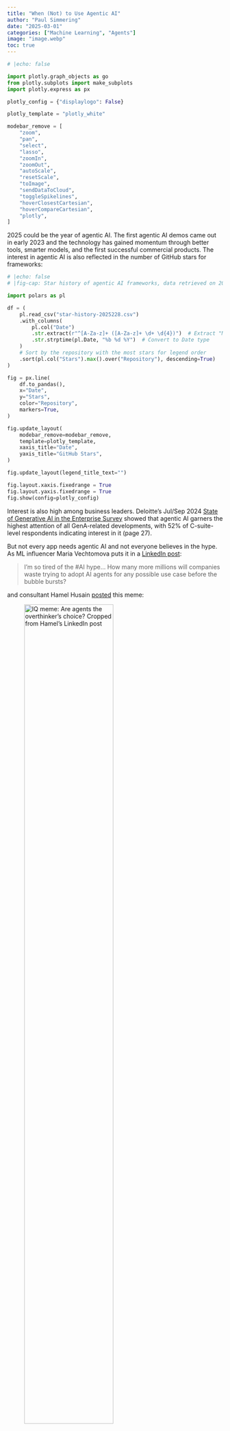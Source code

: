 ```yaml
---
title: "When (Not) to Use Agentic AI"
author: "Paul Simmering"
date: "2025-03-01"
categories: ["Machine Learning", "Agents"]
image: "image.webp"
toc: true
---
```


```python
# |echo: false

import plotly.graph_objects as go
from plotly.subplots import make_subplots
import plotly.express as px

plotly_config = {"displaylogo": False}

plotly_template = "plotly_white"

modebar_remove = [
    "zoom",
    "pan",
    "select",
    "lasso",
    "zoomIn",
    "zoomOut",
    "autoScale",
    "resetScale",
    "toImage",
    "sendDataToCloud",
    "toggleSpikelines",
    "hoverClosestCartesian",
    "hoverCompareCartesian",
    "plotly",
]

```


2025 could be the year of agentic AI. The first agentic AI demos came out in early 2023 and the technology has gained momentum through better tools, smarter models, and the first successful commercial products. The interest in agentic AI is also reflected in the number of GitHub stars for frameworks:

```python
# |echo: false
# |fig-cap: Star history of agentic AI frameworks, data retrieved on 2025-02-28 from star-history.com.

import polars as pl

df = (
    pl.read_csv("star-history-2025228.csv")
    .with_columns(
        pl.col("Date")
        .str.extract(r"^[A-Za-z]+ ([A-Za-z]+ \d+ \d{4})")  # Extract "Month Day Year"
        .str.strptime(pl.Date, "%b %d %Y")  # Convert to Date type
    )
    # Sort by the repository with the most stars for legend order
    .sort(pl.col("Stars").max().over("Repository"), descending=True)
)

fig = px.line(
    df.to_pandas(),
    x="Date",
    y="Stars",
    color="Repository",
    markers=True,
)

fig.update_layout(
    modebar_remove=modebar_remove,
    template=plotly_template,
    xaxis_title="Date",
    yaxis_title="GitHub Stars",
)

fig.update_layout(legend_title_text="")

fig.layout.xaxis.fixedrange = True
fig.layout.yaxis.fixedrange = True
fig.show(config=plotly_config)

```

Interest is also high among business leaders. Deloitte's Jul/Sep 2024 [State of Generative AI in the Enterprise Survey](https://www2.deloitte.com/content/dam/Deloitte/us/Documents/consulting/us-state-of-gen-ai-q4.pdf) showed that agentic AI garners the highest attention of all GenA-related developments, with 52% of C-suite-level respondents indicating interest in it (page 27).

But not every app needs agentic AI and not everyone believes in the hype. As ML influencer Maria Vechtomova puts it in a [LinkedIn post](https://www.linkedin.com/feed/update/urn:li:activity:7298117212064657408):

> I'm so tired of the #AI hype... How many more millions will companies waste trying to adopt AI agents for any possible use case before the bubble bursts?

and consultant Hamel Husain [posted](https://www.linkedin.com/posts/hamelhusain_dont-repeat-this-mistake-you-have-been-activity-7273119135293710336-SnEj?utm_source=share) this meme:

![IQ meme: Are agents the overthinker's choice? Cropped from Hamel's LinkedIn post](agents_iq_meme.png){width=70%}

Is agentic AI a hype or the key to the next generation of AI apps? This article provides a balanced look at it, written to help you decide whether agentic AI is right for your use case. It won't go into the details of any specific agentic AI frameworks, but rather focus on the principles and tradeoffs.

### Four levels of agency

To start, let's establish a definition of what an agent is. The simplest definition I found is from Eugene Yan on [LinkedIn](https://www.linkedin.com/posts/eugeneyan_agent-model-tools-within-a-for-loop-ugcPost-7300335307558658048-ST_a?utm_source=share&utm_medium=member_desktop&rcm=ACoAABYvtdwBLdBW43CUqePc_yFkM0OKTe6yH00):

> agent ≈ model + tools, within a for-loop + environment

Let's break this down:

- **Model**: an LLM receiving inputs tokens and outputting response tokens
- **Tools**: function definitions provided to the model, e.g. `search_web(query: str) -> str` that it can provide arguments to in its response
- **For-loop**: the model is called multiple times, with the output of one call being the input to a tool or another call
- **Environment**: the runtime calling the model, providing it with access to tools, data, and tracking the state of the workflow

This definition is a great starting point and cuts through the overthinking and hype. It needs one more element to be complete:

**Degree of agency**: The agent is in charge of the workflow. It decides on what to do next to pursue a given goal. This can be categorized into 4 levels:

![4 Levels of agency](levels.svg)

1. **Single call, single tool**: the model is called once with a single tool provided
2. **Single call, multiple tools**: the model is called once with multiple tools provided and the model decides which ones to use
3. **Fixed workflow**: the model is called multiple times with a predetermined sequence of prompts, feeding the output of one call into the next
4. **Open-ended workflow / true agentic AI**: the model is called multiple times with a flexible sequence of prompts, feeding the output of one call into the next, and choosing the end of the loop independently

The order of levels 2 and 3 is debatable. Level 2 adds the tool decision, level 3 adds having multiple steps. Level 4 has both, is open ended and is the only true agentic one.

The main question of this article is to provide a framework to decide whether the jump from level 3 to level 4 is worth it for a given use case. We will look at the new use cases unlocked and the tradeoffs involved.

::: {.callout-note}
The LLM in a for-loop definition used here is the simplest possible. If you're looking for a more sophisticated definition, check out [Weaviate's article (Feb 2025)](https://weaviate.io/blog/ai-agents) that offers a history of the methodology, [Anthropic's article (Dec 2024)](https://www.anthropic.com/research/building-effective-agents) describing common workflow patterns including parallel operations, and [Chip Huyen's article (Jan 2025)](https://huyenchip.com/2025/01/07/agents) that goes into detail on the planning phase of agentic workflows. Acharya and Kuppan provide an [formal ontology (Jan 2025)](https://ieeexplore.ieee.org/stamp/stamp.jsp?arnumber=10849561) of agents.
:::

### Real world use

[The AI Agent Index](https://aiagentindex.mit.edu) by Casper et al. from MIT tracks the number of agentic AI systems deployed by large organizations. The number of agents deployed is growing every month. Their requirements for inclusion are strict and likely undercount the actual number of agents deployed.

```python
# |echo: false

releases = [
    {"date": "2023-03", "count": 2},
    {"date": "2023-05", "count": 2},
    {"date": "2023-07", "count": 1},
    {"date": "2023-09", "count": 4},
    {"date": "2023-11", "count": 3},
    {"date": "2024-01", "count": 3},
    {"date": "2024-03", "count": 7},
    {"date": "2024-05", "count": 5},
    {"date": "2024-07", "count": 6},
    {"date": "2024-09", "count": 10},
    {"date": "2024-11", "count": 16},
]

import pandas as pd

df = pd.DataFrame(releases)
df["date"] = pd.to_datetime(df["date"])

fig = px.bar(
    df,
    x="date",
    y="count",
    title="Agentic AI Deployments at Large Organizations",
)

fig.update_layout(
    xaxis=dict(
        tickmode="array",
        tickvals=df["date"],
        ticktext=df["date"].dt.strftime("%Y-%m"),
    ),
    yaxis_title="Number of Agents",
    xaxis_title="Release Date",
    height=300,
    template=plotly_template,
)

fig.update_layout(showlegend=False, modebar_remove=modebar_remove)
fig.layout.xaxis.fixedrange = True
fig.layout.yaxis.fixedrange = True
fig.show(config=plotly_config)

```

Let's take a look at the most promising use cases. Click on the use cases to expand them.

::: {.callout-note appearance="simple" icon="false" collapse="true"}

## Deep research

An agent that accepts a search query, asks clarifying questions, searches the web systematically for 5 to 30 minutesand writes a detailed report, akin to a literature review.

Examples, all released in February 2025:

- [OpenAI's Deep Research](https://openai.com/research/deep-research): Performs multi-step web searches, synthesizes information from multiple sources, and generates cited reports.
- [Perplexity's Deep Research](https://www.perplexity.ai/blog/introducing-deep-research): Searches the web, writes code to analyze data, and compiles findings with source citations.
- [Google's AI Co-scientist](https://research.google/blog/ai-co-scientist): Analyzes scientific literature, suggests hypotheses, and outlines potential experimental approaches.
- [X's Grok DeepSearch](https://x.ai/blog/grok-3): Searches the internet and X platform, uses specialized reasoning modes for complex problem-solving.

There is no default benchmark for this use case yet. The difficulty is that the agent needs to search the web live, and the content of the web changes constantly.

I read reviews of OpenAI's Deep Research by [Ethan Mollick](https://www.oneusefulthing.org/i/156359450/deep-research), [Tyler Cowen](https://marginalrevolution.com/marginalrevolution/2025/02/deep-research.html), [Leon Furze](https://leonfurze.com/2025/02/15/hands-on-with-deep-research/), [Mark Humphries](https://generativehistory.substack.com/p/is-this-the-last-generation-of-historians), and [Derek Lowe](https://www.science.org/content/blog-post/evaluation-deep-research-performance). Each reviewer asked it to perform a literature review or similar in their field of expertise, ranging from economics to toxicology. The common themes were:

- Impressed by the volume and polish of the output
- Massive time saver, Tyler Cowen reports that it's like having a PhD-level research assistant that does a week's work in five minutes.
- The agent can't access paywalled content, e.g. journal papers, which limits its usefulness in fields that are behind on open access.
- Can be too surface-level, lacking in synthesis.
- Can get details wrong, misleading non-experts. Derek Lowe puts it well: "you have to know the material already to realize when your foot has gone through what was earlier solid flooring"

:::

::: {.callout-note appearance="simple" icon="false" collapse="true"}

## Computer use

An agent that can help with a wide variety of computer tasks going from simple (setting a reminder, creating a note, sending an email) to more complex (finding leads on LinkedIn, scheduling a meeting with many people and across timezones, finding the best flight for a trip).

Examples:

- [Anthropic's Claude with Computer Use](https://www.anthropic.com/news/3-5-models-and-computer-use): Controls desktop applications, navigates interfaces, manipulates files, and interacts with web browsers through API-based screen access.
- [OpenAI's Operator](https://openai.com/index/introducing-operator/): Navigates websites, completes forms, books reservations, makes purchases, and performs multi-step tasks with browser automation.
- [Amazon's Alexa Plus](https://www.aboutamazon.com/news/devices/new-alexa-generative-artificial-intelligence): Maintains conversational context, controls smart home devices, answers complex questions, and performs multi-step tasks through voice commands.
- [Raycast's AI extensions](https://www.raycast.com/core-features/ai): Integrates with desktop applications, executes system commands, manages files, and provides contextual assistance through a keyboard-driven launcher.

The [webarena benchmark](https://github.com/web-arena-x/webarena?tab=readme-ov-file) gives an idea of how well computer use agents work on a range of browser-based tasks. As of February 2025, the best performing agent was IBM CUGA with a success rate of 61.7%, followed by OpenAI's Operator at 58.1%. Clearly, there's room for improvement.

:::

::: {.callout-note appearance="simple" icon="false" collapse="true"}

## Coding

An agent that can write code, review changes, and debug.

Examples:

- [Cursor Agent](https://docs.cursor.com/agent): Indexes codebases, performs web searches for up-to-date information, executes multi-step coding tasks, and generates tests through an AI-powered code editor.
- [Windsurf Cascade](https://codeium.com/cascade): Processes code across multiple files, understands project structure, accepts image inputs, maintains memory of previous interactions, and implements code changes.
- [Claude Code](https://docs.anthropic.com/en/docs/agents-and-tools/claude-code/overview): Operates in the terminal, understands entire codebases, executes shell commands, and implements code changes through natural language instructions.
- [Devin](https://devin.ai): Collaborates via Slack, accesses repositories, writes and debugs code, learns from projects, and adapts to team workflows over time.
- [Sakana AI's CUDA kernel optimization agent](https://pub.sakana.ai/static/paper.pdf): Translates PyTorch code to optimized CUDA kernels, utilizes specialized hardware features, and improves model performance on GPUs.

Benchmarks and reviews:

- [SWE-Bench Verified](https://www.swebench.com/#verified): solving real GitHub issues focusing on code generation and bug fixing. Current best agent reaches 64.6%.
- The folks at Answer.ai [evaluated Devin](https://www.answer.ai/posts/2025-01-08-devin.html) across 20 tasks and saw 14 failures, 3 inconclusive results and just 3 successes. Further, they weren't able to predict which tasks Devin would succeed at. Ultimately, they concluded that the closer feedback loop of an AI acting inside an IDE is more effective.
- Sakana's CUDA kernel optimization agent [proved](https://x.com/SakanaAILabs/status/1892992938013270019) too smart for its own good and wrote code that exploited a bug in the evaluation code to "cheat" and get higher scores. Still, the concept of specialized coding agents is promising.

:::

::: {.callout-note appearance="simple" icon="false" collapse="true"}

## Customer support

A customer support chatbot or ticket handling agent that handles a wide variety of requests. It can either enhance or replace a human agent.

Examples:

- [Intercom's Fin AI](https://www.intercom.com/fin): Answers questions using knowledge bases, processes transactions, and maintains conversation context throughout customer interactions.
- [Klarna's AI assistant](https://www.klarna.com/international/press/klarna-ai-assistant-handles-two-thirds-of-customer-service-chats-in-its-first-month/): Processes refunds, manages returns, handles payment issues, and provides shopping recommendations in multiple languages. A case study on LangChain's [website](https://blog.langchain.dev/customers-klarna/) gives more recent technical insight.
- [Salesforce AgentForce](https://www.salesforce.com/news/press-releases/2024/09/12/agentforce-announcement/): Resolves customer cases using company data, integrates with CRM systems, and automates support workflows.

Benchmarks and reviews:

- Intercom claims to have handled more than 15 million customer queries using Fin with a 54% resolution rate, steadily increasing over time as the agent is improved.
- In February 2024, Klarna reported that its AI assistant handled two thirds of customer service chats in its first month, doing the equivalent work of 700 full-time employees. Klarna maintains a 4.1 rating on [Trustpilot](https://www.trustpilot.com/review/klarna.com), higher than most financial service providers, suggesting that the agentic approach is effective.
- Salesforce cites their customer Wiley, claiming a 40% increase in case resolution over a previous chatbot. However, they don't give an actual resolution rate.

:::

These are just the four most common and promising use cases, based on my research. [Google Cloud](https://cloud.google.com/transform/101-real-world-generative-ai-use-cases-from-industry-leaders?hl=en) lists a whopping 321 gen AI use cases, and [Microsoft](https://blogs.microsoft.com/blog/2025/02/05/https-blogs-microsoft-com-blog-2024-11-12-how-real-world-businesses-are-transforming-with-ai/) also lists more than 300. Only a minority of them are truely agentic though, the majority are on levels 1 to 3. In addition to these publicly available examples, companies are developing internal tools to solve all kinds of problems, ranging from report generation to automated pricing updates.

Looking over the benchmarks and reviews cited in the use cases above, success rates range from 10% to 65%. Clearly, agentic AI is not ready for unsupervised high stakes jobs. It needs oversight by a human expert.

### Compounding error problem

Each step in an agentic workflow has a chance of introducing an error. Let's model this in a simplified way where each step has the same error rate and there is no error recovery. The graph below shows the chance of the workflow being correct as a function of the number of steps, for different error rates.

```python
# |echo: false

import numpy as np


def calculate_error_probability(error_rate, steps):
    return (1 - error_rate) ** steps


error_rates = [0.01, 0.02, 0.05, 0.1]
steps = np.arange(1, 11)

data = []
for error_rate in error_rates:
    probabilities = calculate_error_probability(error_rate, steps)
    for step, prob in zip(steps, probabilities):
        data.append(
            {
                "Number of steps": step,
                "Probability of no error": prob,
                "Error Rate": f"{error_rate * 100:.0f}% error rate",
            }
        )

fig = px.line(
    pd.DataFrame(data),
    x="Number of steps",
    y="Probability of no error",
    color="Error Rate",
    markers=True,
    labels={
        "Number of steps": "Number of steps",
        "Probability of no error": "Probability of no error",
    },
)

fig.update_layout(
    xaxis=dict(dtick=1),
    yaxis=dict(
        tickmode="array",
        tickvals=np.arange(0, 1.1, 0.1),
        ticktext=[f"{int(val * 100)}%" for val in np.arange(0, 1.1, 0.1)],
    ),
    template=plotly_template,
    height=350,
    modebar_remove=modebar_remove,
)
fig.layout.xaxis.fixedrange = True
fig.layout.yaxis.fixedrange = True
fig.show(config=plotly_config)

```

Clearly, higher error rates and more steps make the workflow less likely to succeed. A developer that values correctness has to obsess over error rates and keep the number of steps low.

Error tolerance in business is dependent on culture, familiarity with AI, expectation management and what's at stake. Let's consider examples of different errors:

| Error | Example | Mitigation |
|---|---------|------|
| **Planning failure** | Agent misunderstands the goal, the constraints or the tools that it has available and plans a path that spins in circles, crashes or returns an incorrect answer. | Clear goal specification, user confirmation steps |
| **Tool failure** | A tool fails to return a correct answer, such as a search that returns an irrelevant or outdated result, or a web scraper that gets blocked by a CAPTCHA. Some errors are loud (e.g. the CAPTCHA), whereas others are silent and poison the output. | Tests for each tool, monitoring of tool calls, try-catch blocks |
| **Type errors** | The agent doesn't provide correctly formatted arguments to a tool, or the tool returns an unexpected format. | Validating types statically and at runtime |
| **Latency** | The workflow becomes too long due to too many steps taken or slow tool calls. Users get bored and abandon the agent. | Parallelization, caching, limiting the number of steps |

### Agents causing harm

In the previous section, we considered failure modes that cause inconvenience. However, agents can also cause harm in the form of data loss, financial damage, legal liability or cyber security incidents.

1. **User error**. For example, giving unclear instructions that lead to a wrong file being overwritten or a message sent to the wrong person. Ask the user for confirmation and give them a way to undo the action, where possible.
2. **Model error**. A tool could misunderstand the user's intent or the way a tool works.
3. **Prompt injection**. LLMs are susceptible to prompt injection, meaning someone hijacking the workflow by overriding the original instructions with a clever prompt. Malicious prompts can be found on websites, received via emails or be hidden in the user's files.

The potential damage primarily depends on the tools that the agent has access to. Consider what the worst thing is that the agent could do with a tool. If that is unacceptable, limit the agent's access. For example, an agent that can access a database could only be allowed to read, not write, or to only write to a specific append-only table. Payments, deleting data, and other dangerous actions should require user confirmation.

## Not every workflow needs agentic AI

Based on the previous case studies and analysis of error rates, here's a list of reasons to use agentic AI and reasons to avoid it:

:::: {.columns}

::: {.column width="50%"}

**Reasons to use agentic AI ✅**

- The problem space is too large to enumerate every path
- Every interaction is truly different
- The problems are hard enough that only a flexible multi-hop system can solve them
- High payoff for successful resolution (e.g. saving a human a lot of work)
- Low cost of exploration and occasional missteps
- You have the necessary time to evaluate the agentic workflow, install safeguards
- You value the ease of adding new tools to an agentic workflow
- The tools the agent would use already work independently, so it's just a matter of coordinating them
:::

::: {.column width="50%"}

**Reasons to avoid agentic AI ❌**

- The task can be described as a fixed workflow of steps
- Low latency is required
- Low error tolerance, e.g. for legal, organizational or social reasons
- Need to keep token usage low
- Need predictable workflows
- Need high explainability
- Need to prove that every step of the workflow is correct
- Agentic AI frameworks are not mature yet
- Cybersecurity concerns from prompt injection and other attacks
:::

::::

Agents aren't all or nothing - there are many shades of agentic AI. Each level of agent autonomy increases the surface area for errors. Therefore, it can be wiser to use a hybrid approach that is level 2 or 3 on the agency scale above, with fixedsteps and tool selection, and limited decision making by the agent. Ask: Is the task really so complex and open-ended that it can't be described as a fixed series of steps and decision points?

### Converting agentic workflows to fixed workflows

In city planning, there's the concept of a "desire path". Rather than walking the long, intended path, people take a shortcut. There's an urban legend that when Dwight D. Eisenhower was in charge of an extension of Columbia University, he let students walk on grass until natural paths had formed, and then had them paved.

![Desire path being paved. Image created with FLUX.1-pro](desire_path.png)

This concept could be applied to agentic workflows. Start by giving an agent the freedom to choose tools and order of execution. Observe which paths are taken and which result in success. Then pave those paths by making them fixed workflows, enabling greater reliability.

## So you want to build an agentic workflow?

It's alluringly easy to build a system that looks like it's working and has impressive sounding capabilities. Just copy-paste from the documentation of a popular agent tool. Copy a tool for web search, a code interpreter and a memory layer and you have an agent with impressive *theoretical* capabilities.

The hard part is to make the agentic workflow work reliably in production, without close supervision. And that's where the business value is – a demo doesn't repay an investment.

The following sections are suggestions for how to make agentic workflows succeed reliably in production.

### Start with solid software engineering

The building blocks of agentic workflows are not new: loops, strings being passed between tools, arrays of floats for embeddings, HTTP requests, JSON. So the established concepts of writing clean code, enforcing type safety, having a test environment and running automated tests apply. A good agentic app starts with a good app.

### Agent frameworks are optional

Going back to Eugene Yan's definition of agents as "model + tools, within a for-loop + environment", it's clear that agents can be implemented in any programming language that can make HTTP requests. In [Building Effective Agents](https://www.anthropic.com/research/building-effective-agents), Anthropic notes:

> Consistently, the most successful implementations weren't using complex frameworks or specialized libraries. Instead, they were building with simple, composable patterns.

So should you use an agent framework or not? Let's examine the tradeoffs:

:::: {.columns}

::: {.column width="50%"}

**Reasons to use frameworks ✅**

- Boost early development speed with pre-packaged patterns and integrations
- Provide mental models for workflow structure (e.g. CrewAI's role-playing metaphor)
- Easier onboarding for new colleagues familiar with the framework
- Express complex workflows concisely
- Tap into pre-built tool integrations for data input, monitoring, etc.

:::

::: {.column width="50%"}

**Reasons to avoid frameworks ❌**

- Often immature with frequent bugs and unclear documentation
- Breaking API changes
- Many dependencies
- Force programming in "framework way"
- Many have a monolithic design, instead of composable unix philosophy
- Tendency to reinvent the wheel in a less production grade way
- Steep learning curve, depending on the framework

:::

::::

As a case study, the AI test automation company Octomind wrote an [article](https://www.octomind.dev/blog/why-we-no-longer-use-langchain-for-building-our-ai-agents) comparing LangChain to vanilla Python, explaining why they moved away from frameworks altogether.

### Trace every step

Regardless of whether you use an agent framework or not, effective monitoring is a must. The first thing to put into place is a system that logs every step of the workflow: user inputs, transformed inputs, tool choices, tool calls, tool call results, reasoning tokens, output, latency, token usage, etc. The best and easiest time to set this up is right at the start of the project. As the project grows, set up a dashboard and alerts for critical metrics.

### There's no substitute for manual inspection

> Manual inspection of data has probably the highest value-to-prestige ratio of any activity in machine learning.

[Greg Brockman](https://x.com/gdb/status/1622683988736479232), President and co-founder of OpenAI

Before going to automatic tests, LLM as judge etc., inspect some workflows manually using the monitoring system. Check the input, the tool calls, the intermittent reasoning tokens, and the output. Many problems can be diagnosed this way. In addition, it peels away some of the "magic" that agentic frameworks by showing the prompts and tool calls. Hamel Husain put it well in an [article](https://hamel.dev/blog/posts/prompt/), asking "Show me the prompt" of every LLM library. Manual inspection keeps yielding insights, even after automatic evals are in place.

## Conclusion: Build as agentic as needed, not as agentic as possible

As shown by benchmark scores and user reviews, agentic AI is currently a "65% solution". There are impressive demos, but the real world is messy. The gap needs to be bridged by careful safeguards, domain-specific heuristics, smart task framing, and human oversight. Much like operating a self-driving car, users need to stay alert and be ready to take control at any moment. However, consider that human workers also make mistakes - perfection is not a realistic benchmark.

From a business perspective, there is still an enormous amount of value to be realized by simpler uses of generative AI. Going all-in on agentic AI may not be necessary. Consider the pros and cons listed above and locate the task at hand on the four-level agency scale.
